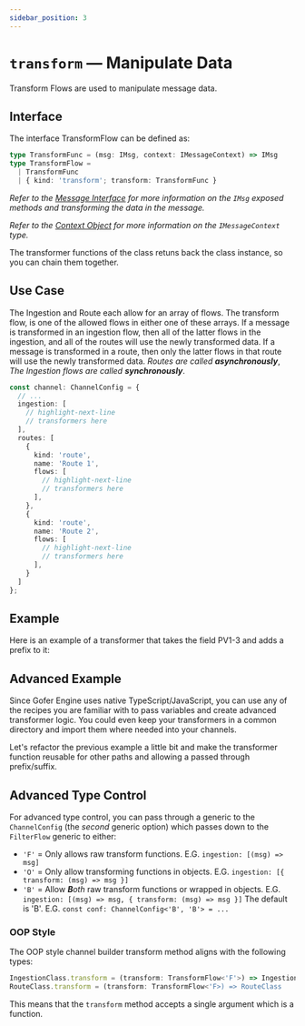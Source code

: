 ```yaml
---
sidebar_position: 3
---
```



# `transform` — Manipulate Data

Transform Flows are used to manipulate message data. 

## Interface

The interface TransformFlow can be defined as:

```ts
type TransformFunc = (msg: IMsg, context: IMessageContext) => IMsg
type TransformFlow =
  | TransformFunc
  | { kind: 'transform'; transform: TransformFunc }
```

_Refer to the [Message Interface](../message-classes/hl7#transforming) for more information on the `IMsg` exposed methods and  transforming the data in the message._

_Refer to the [Context Object](../advanced/context) for more information on the `IMessageContext` type._

The transformer functions of the class retuns back the class instance, so you can chain them together.

## Use Case

The Ingestion and Route each allow for an array of flows. The transform flow, is one of the allowed flows in either one of these arrays. If a message is transformed in an ingestion flow, then all of the latter flows in the ingestion, and all of the routes will use the newly transformed data. If a message is transformed in a route, then only the latter flows in that route will use the newly transformed data. _Routes are called **asynchronously**_, _The Ingestion flows are called **synchronously**_.

```ts
const channel: ChannelConfig = {
  // ...
  ingestion: [
    // highlight-next-line
    // transformers here
  ],
  routes: [
    {
      kind: 'route',
      name: 'Route 1',
      flows: [
        // highlight-next-line
        // transformers here
      ],
    },
    {
      kind: 'route',
      name: 'Route 2',
      flows: [
        // highlight-next-line
        // transformers here
      ],
    }
  ]
};
```

## Example

Here is an example of a transformer that takes the field PV1-3 and adds a prefix to it:

<ExampleCode path="locationPrefix.ts" numbered />

## Advanced Example

Since Gofer Engine uses native TypeScript/JavaScript, you can use any of the recipes you are familiar with to pass variables and create advanced transformer logic. You could even keep your transformers in a common directory and import them where needed into your channels.

Let's refactor the previous example a little bit and make the transformer function reusable for other paths and allowing a passed through prefix/suffix.

<ExampleCode path="addPrefix.ts" numbered />

<ExampleCode path="prefixedChannel.ts" numbered />

## Advanced Type Control


For advanced type control, you can pass through a generic to the `ChannelConfig` (the _second_ generic option) which passes down to the `FilterFlow` generic to either:

- `'F'` = Only allows raw transform functions. E.G. `ingestion: [(msg) => msg]`
- `'O'` = Only allow transforming functions in objects. E.G. `ingestion: [{ transform: (msg) => msg }]`
- `'B'` = Allow _**B**oth_ raw transform functions or wrapped in objects. E.G. `ingestion: [(msg) => msg, { transform: (msg) => msg }]`
The default is 'B'. E.G. `const conf: ChannelConfig<'B', 'B'> = ...`

### OOP Style

The OOP style channel builder transform method aligns with the following types:

```ts
IngestionClass.transform = (transform: TransformFlow<'F'>) => IngestionClass
RouteClass.transform = (transform: TransformFlow<'F>) => RouteClass
```

This means that the `transform` method accepts a single argument which is a function.

